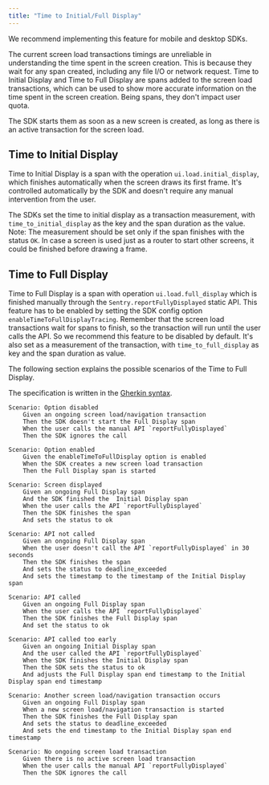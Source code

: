 ```yaml
---
title: "Time to Initial/Full Display"
---
```


We recommend implementing this feature for mobile and desktop SDKs.

The current screen load transactions timings are unreliable in understanding the time spent in the screen creation.
This is because they wait for any span created, including any file I/O or network request.
Time to Initial Display and Time to Full Display are spans added to the screen load transactions,
which can be used to show more accurate information on the time spent in the screen creation.
Being spans, they don't impact user quota.

The SDK starts them as soon as a new screen is created, as long as there is an active transaction for the screen load.

## Time to Initial Display

Time to Initial Display is a span with the operation `ui.load.initial_display`, which finishes automatically
when the screen draws its first frame. It's controlled automatically by the SDK and doesn't
require any manual intervention from the user.

The SDKs set the time to initial display as a transaction measurement, with `time_to_initial_display` as the key and the span duration as the value.
Note: The measurement should be set only if the span finishes with the status `OK`. In case a screen is used just as a
 router to start other screens, it could be finished before drawing a frame.


## Time to Full Display

Time to Full Display is a span with operation `ui.load.full_display` which is finished manually through
the `Sentry.reportFullyDisplayed` static API. This feature has to be enabled by setting the SDK config
option `enableTimeToFullDisplayTracing`. Remember that the screen load transactions wait for spans to finish,
so the transaction will run until the user calls the API. So we recommend this feature to be disabled by default.
It's also set as a measurement of the transaction, with `time_to_full_display` as key and the span duration as value.

The following section explains the possible scenarios of the Time to Full Display.

The specification is written in the [Gherkin syntax](https://cucumber.io/docs/gherkin/reference/).

```Gherkin
Scenario: Option disabled
    Given an ongoing screen load/navigation transaction
    Then the SDK doesn't start the Full Display span
    When the user calls the manual API `reportFullyDisplayed`
    Then the SDK ignores the call

Scenario: Option enabled
    Given the enableTimeToFullDisplay option is enabled
    When the SDK creates a new screen load transaction
    Then the Full Display span is started

Scenario: Screen displayed
    Given an ongoing Full Display span
    And the SDK finished the  Initial Display span
    When the user calls the API `reportFullyDisplayed`
    Then the SDK finishes the span
    And sets the status to ok

Scenario: API not called
    Given an ongoing Full Display span
    When the user doesn't call the API `reportFullyDisplayed` in 30 seconds
    Then the SDK finishes the span
    And sets the status to deadline_exceeded
    And sets the timestamp to the timestamp of the Initial Display span

Scenario: API called
    Given an ongoing Full Display span
    When the user calls the API `reportFullyDisplayed`
    Then the SDK finishes the Full Display span
    And set the status to ok

Scenario: API called too early
    Given an ongoing Initial Display span
    And the user called the API `reportFullyDisplayed`
    When the SDK finishes the Initial Display span
    Then the SDK sets the status to ok
    And adjusts the Full Display span end timestamp to the Initial Display span end timestamp

Scenario: Another screen load/navigation transaction occurs
    Given an ongoing Full Display span
    When a new screen load/navigation transaction is started
    Then the SDK finishes the Full Display span
    And sets the status to deadline_exceeded
    And sets the end timestamp to the Initial Display span end timestamp

Scenario: No ongoing screen load transaction
    Given there is no active screen load transaction
    When the user calls the manual API `reportFullyDisplayed`
    Then the SDK ignores the call

```

